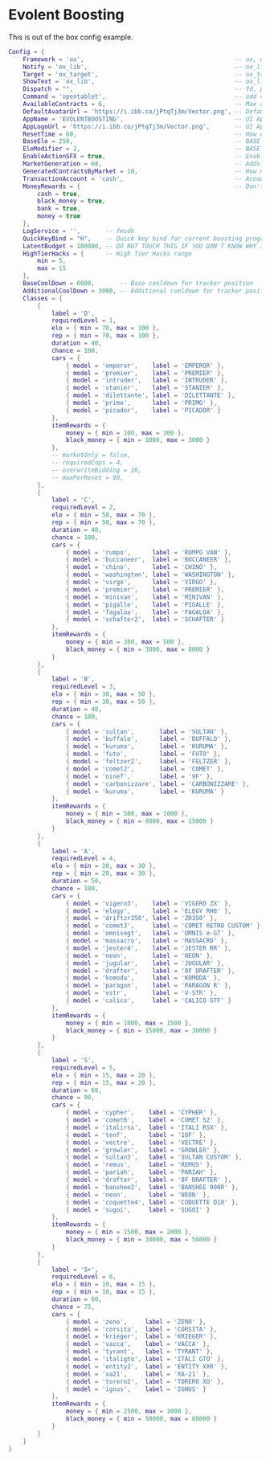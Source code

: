 # Evolent Boosting

This is out of the box config example.

```lua
Config = {
    Framework = 'ox',                                          -- ox, qbx, qb, esx
    Notify = 'ox_lib',                                         -- ox_lib
    Target = 'ox_target',                                      -- ox_target
    ShowText = 'ox_lib',                                       -- ox_lib
    Dispatch = "",                                             -- fd, ps, cd, tk
    Command = 'opentablet',                                    -- add cmd name or leave empty for not using
    AvailableContracts = 6,                                    -- Max amount of available contracts per reset
    DefaultAvatarUrl = 'https://i.ibb.co/jPtqTj3m/Vector.png', -- Default profile avatar url
    AppName = 'EVOLENTBOOSTING',                               -- UI Application name
    AppLogoUrl = 'https://i.ibb.co/jPtqTj3m/Vector.png',       -- UI Application logo url
    ResetTime = 60,                                            -- How often resets happen for available contracts in minutes
    BaseElo = 250,                                             -- BASE ELO
    EloModifier = 2,                                           -- BASE ELO MODIFIER
    EnableActionSFX = true,                                    -- Enables SFX for boosting actions
    MarketGeneration = 60,                                     -- Adds new contracts to the market every X minutes
    GeneratedContractsByMarket = 10,                           -- How many contracts will be generated each period
    TransactionAccount = 'cash',                               -- Account which will be used in market transactions
    MoneyRewards = {                                           -- Don't touch this (used for validation)
        cash = true,
        black_money = true,
        bank = true,
        money = true
    },
    LogService = '',       -- fmsdk
    QuickKeyBind = "H",    -- Quick key bind for current boosting progress
    LatentBudget = 100000, -- DO NOT TOUCH THIS IF YOU DON'T KNOW WHY IT IS THERE
    HighTierHacks = {      -- High Tier Hacks range
        min = 5,
        max = 15
    },
    BaseCoolDown = 6000,       -- Base cooldown for tracker position
    AdditionalCoolDown = 3000, -- Additional cooldown for tracker position
    Classes = {
        {
            label = 'D',
            requiredLevel = 1,
            elo = { min = 70, max = 100 },
            rep = { min = 70, max = 100 },
            duration = 40,
            chance = 100,
            cars = {
                { model = 'emperor',    label = 'EMPEROR' },
                { model = 'premier',    label = 'PREMIER' },
                { model = 'intruder',   label = 'INTRUDER' },
                { model = 'stanier',    label = 'STANIER' },
                { model = 'dilettante', label = 'DILETTANTE' },
                { model = 'primo',      label = 'PRIMO' },
                { model = 'picador',    label = 'PICADOR' }
            },
            itemRewards = {
                money = { min = 100, max = 300 },
                black_money = { min = 1000, max = 3000 }
            },
            -- marketOnly = false,
            -- requiredCops = 4,
            -- overwriteBidding = 16,
            -- maxPerReset = 90,
        },
        {
            label = 'C',
            requiredLevel = 2,
            elo = { min = 50, max = 70 },
            rep = { min = 50, max = 70 },
            duration = 40,
            chance = 100,
            cars = {
                { model = 'rumpo',      label = 'RUMPO VAN' },
                { model = 'buccaneer',  label = 'BUCCANEER' },
                { model = 'chino',      label = 'CHINO' },
                { model = 'washington', label = 'WASHINGTON' },
                { model = 'virgo',      label = 'VIRGO' },
                { model = 'premier',    label = 'PREMIER' },
                { model = 'minivan',    label = 'MINIVAN' },
                { model = 'pigalle',    label = 'PIGALLE' },
                { model = 'fagaloa',    label = 'FAGALOA' },
                { model = 'schafter2',  label = 'SCHAFTER' }
            },
            itemRewards = {
                money = { min = 300, max = 500 },
                black_money = { min = 3000, max = 8000 }
            }
        },
        {
            label = 'B',
            requiredLevel = 3,
            elo = { min = 30, max = 50 },
            rep = { min = 30, max = 50 },
            duration = 40,
            chance = 100,
            cars = {
                { model = 'sultan',       label = 'SULTAN' },
                { model = 'buffalo',      label = 'BUFFALO' },
                { model = 'kuruma',       label = 'KURUMA' },
                { model = 'futo',         label = 'FUTO' },
                { model = 'feltzer2',     label = 'FELTZER' },
                { model = 'comet2',       label = 'COMET' },
                { model = 'ninef',        label = '9F' },
                { model = 'carbonizzare', label = 'CARBONIZZARE' },
                { model = 'kuruma',       label = 'KURUMA' }
            },
            itemRewards = {
                money = { min = 500, max = 1000 },
                black_money = { min = 8000, max = 15000 }
            }
        },
        {
            label = 'A',
            requiredLevel = 4,
            elo = { min = 20, max = 30 },
            rep = { min = 20, max = 30 },
            duration = 50,
            chance = 100,
            cars = {
                { model = 'vigero3',    label = 'VIGERO ZX' },
                { model = 'elegy',      label = 'ELEGY RH8' },
                { model = 'driftzr350', label = 'ZR350' },
                { model = 'comet3',     label = 'COMET RETRO CUSTOM' },
                { model = 'omnisegt',   label = 'OMNIS e-GT' },
                { model = 'massacro',   label = 'MASSACRO' },
                { model = 'jester4',    label = 'JESTER RR' },
                { model = 'neon',       label = 'NEON' },
                { model = 'jugular',    label = 'JUGULAR' },
                { model = 'drafter',    label = '8F DRAFTER' },
                { model = 'komoda',     label = 'KOMODA' },
                { model = 'paragon',    label = 'PARAGON R' },
                { model = 'vstr',       label = 'V-STR' },
                { model = 'calico',     label = 'CALICO GTF' }
            },
            itemRewards = {
                money = { min = 1000, max = 1500 },
                black_money = { min = 15000, max = 30000 }
            }
        },
        {
            label = 'S',
            requiredLevel = 5,
            elo = { min = 15, max = 20 },
            rep = { min = 15, max = 20 },
            duration = 60,
            chance = 90,
            cars = {
                { model = 'cypher',    label = 'CYPHER' },
                { model = 'comet6',    label = 'COMET S2' },
                { model = 'italirsx',  label = 'ITALI RSX' },
                { model = 'tenf',      label = '10F' },
                { model = 'vectre',    label = 'VECTRE' },
                { model = 'growler',   label = 'GROWLER' },
                { model = 'sultan3',   label = 'SULTAN CUSTOM' },
                { model = 'remus',     label = 'REMUS' },
                { model = 'pariah',    label = 'PARIAH' },
                { model = 'drafter',   label = '8F DRAFTER' },
                { model = 'banshee2',  label = 'BANSHEE 900R' },
                { model = 'neon',      label = 'NEON' },
                { model = 'coquette4', label = 'COQUETTE D10' },
                { model = 'sugoi',     label = 'SUGOI' }
            },
            itemRewards = {
                money = { min = 1500, max = 2000 },
                black_money = { min = 30000, max = 50000 }
            }
        },
        {
            label = 'S+',
            requiredLevel = 6,
            elo = { min = 10, max = 15 },
            rep = { min = 10, max = 15 },
            duration = 60,
            chance = 75,
            cars = {
                { model = 'zeno',     label = 'ZENO' },
                { model = 'corsita',  label = 'CORSITA' },
                { model = 'krieger',  label = 'KRIEGER' },
                { model = 'vacca',    label = 'VACCA' },
                { model = 'tyrant',   label = 'TYRANT' },
                { model = 'italigto', label = 'ITALI GTO' },
                { model = 'entity2',  label = 'ENTITY XXR' },
                { model = 'xa21',     label = 'XA-21' },
                { model = 'torero2',  label = 'TORERO XO' },
                { model = 'ignus',    label = 'IGNUS' }
            },
            itemRewards = {
                money = { min = 2500, max = 3000 },
                black_money = { min = 50000, max = 80000 }
            }
        }
    }
}
```
